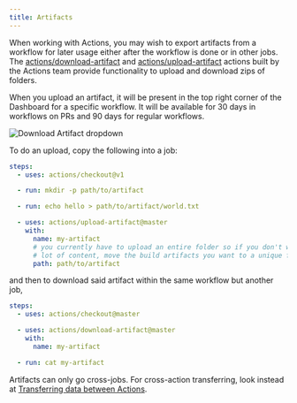 ```yaml
---
title: Artifacts
---
```


When working with Actions, you may wish to export artifacts from a workflow for later usage either after the workflow is done or in other jobs. The [actions/download-artifact](https://github.com/actions/download-artifact) and [actions/upload-artifact](https://github.com/actions/upload-artifact) actions built by the Actions team provide functionality to upload and download zips of folders.

When you upload an artifact, it will be present in the top right corner of the Dashboard for a specific workflow. It will be available for 30 days in workflows on PRs and 90 days for regular workflows.

![Download Artifact dropdown](./images/artifacts.png)

To do an upload, copy the following into a job:

```yaml
steps:
  - uses: actions/checkout@v1

  - run: mkdir -p path/to/artifact

  - run: echo hello > path/to/artifact/world.txt

  - uses: actions/upload-artifact@master
    with:
      name: my-artifact
      # you currently have to upload an entire folder so if you don't wish to upload a
      # lot of content, move the build artifacts you want to a unique folder
      path: path/to/artifact
```

and then to download said artifact within the same workflow but another job,

```yaml
steps:
  - uses: actions/checkout@master

  - uses: actions/download-artifact@master
    with:
      name: my-artifact

  - run: cat my-artifact
```

Artifacts can only go cross-jobs. For cross-action transferring, look instead at [Transferring data between Actions](/docs/transferring-data/).
